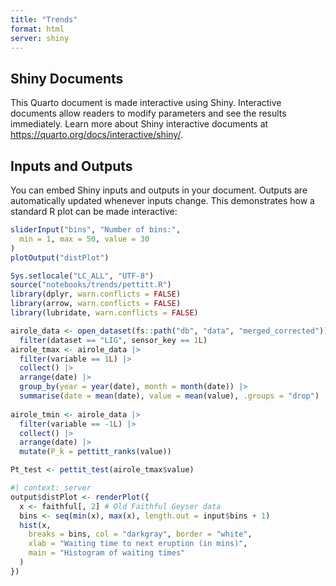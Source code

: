 ```yaml
---
title: "Trends"
format: html
server: shiny
---
```


## Shiny Documents

This Quarto document is made interactive using Shiny. Interactive documents allow readers to modify parameters and see the results immediately. Learn more about Shiny interactive documents at <https://quarto.org/docs/interactive/shiny/>.

## Inputs and Outputs

You can embed Shiny inputs and outputs in your document. Outputs are automatically updated whenever inputs change. This demonstrates how a standard R plot can be made interactive:

```r
sliderInput("bins", "Number of bins:",
  min = 1, max = 50, value = 30
)
plotOutput("distPlot")
```

```r
Sys.setlocale("LC_ALL", "UTF-8")
source("notebooks/trends/pettitt.R")
library(dplyr, warn.conflicts = FALSE)
library(arrow, warn.conflicts = FALSE)
library(lubridate, warn.conflicts = FALSE)

airole_data <- open_dataset(fs::path("db", "data", "merged_corrected")) |>
  filter(dataset == "LIG", sensor_key == 1L)
airole_tmax <- airole_data |>
  filter(variable == 1L) |>
  collect() |>
  arrange(date) |>
  group_by(year = year(date), month = month(date)) |>
  summarise(date = mean(date), value = mean(value), .groups = "drop")
  
airole_tmin <- airole_data |>
  filter(variable == -1L) |>
  collect() |>
  arrange(date) |>
  mutate(P_k = pettitt_ranks(value))

Pt_test <- pettit_test(airole_tmax$value)


```

```r
#| context: server
output$distPlot <- renderPlot({
  x <- faithful[, 2] # Old Faithful Geyser data
  bins <- seq(min(x), max(x), length.out = input$bins + 1)
  hist(x,
    breaks = bins, col = "darkgray", border = "white",
    xlab = "Waiting time to next eruption (in mins)",
    main = "Histogram of waiting times"
  )
})
```

